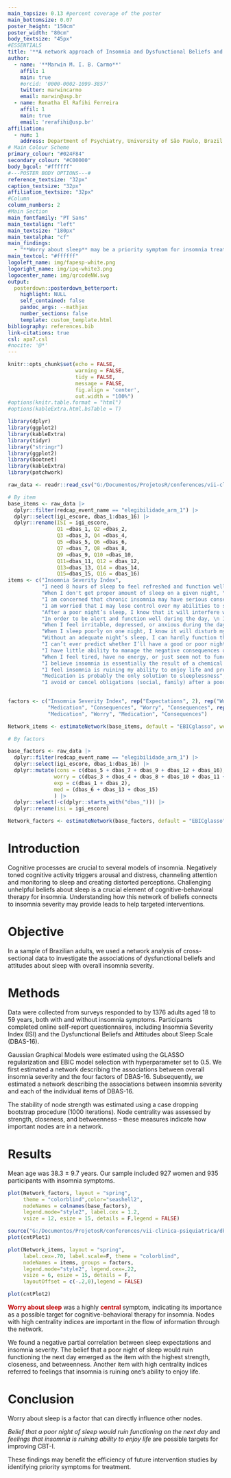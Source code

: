 ```yaml
---
main_topsize: 0.13 #percent coverage of the poster
main_bottomsize: 0.07
poster_height: "150cm"
poster_width: "80cm"
body_textsize: "45px"
#ESSENTIALS
title: '**A network approach of Insomnia and Dysfunctional Beliefs and Attitudes About Sleep**'
author:
  - name: '**Marwin M. I. B. Carmo**'
    affil: 1
    main: true
    #orcid: '0000-0002-1099-3857'
    twitter: marwincarmo 
    email: marwin@usp.br
  - name: Renatha El Rafihi Ferreira
    affil: 1
    main: true
    email: 'rerafihi@usp.br'
affiliation:
  - num: 1
    address: Department of Psychiatry, University of São Paulo, Brazil
# Main Colour Scheme
primary_colour: "#024F84"
secondary_colour: "#C00000"
body_bgcol: "#ffffff"
#---POSTER BODY OPTIONS---#
reference_textsize: "32px"
caption_textsize: "32px"
affiliation_textsize: "32px"
#Column
column_numbers: 2
#Main Section
main_fontfamily: "PT Sans"
main_textalign: "left"
main_textsize: "180px"
main_textalpha: "cf"
main_findings:
  - "**Worry about sleep** may be a priority symptom for insomnia treatment."
main_textcol: "#ffffff"
logoleft_name: img/fapesp-white.png
logoright_name: img/ipq-white3.png
logocenter_name: img/qrcodeNW.svg
output: 
  posterdown::posterdown_betterport:
    highlight: NULL
    self_contained: false
    pandoc_args: --mathjax
    number_sections: false
    template: custom_template.html
bibliography: references.bib
link-citations: true
csl: apa7.csl
#nocite: '@*'
---
```


```r
knitr::opts_chunk$set(echo = FALSE,
                      warning = FALSE,
                      tidy = FALSE,
                      message = FALSE,
                      fig.align = 'center',
                      out.width = "100%")
#options(knitr.table.format = "html") 
#options(kableExtra.html.bsTable = T)
```

```r
library(dplyr)
library(ggplot2)
library(kableExtra)
library(tidyr)
library("stringr")
library(ggplot2)
library(bootnet)
library(kableExtra)
library(patchwork)
```

```r
raw_data <- readr::read_csv("G:/Documentos/ProjetosR/conferences/vii-clinica-psiquiatrica/dbas_network/data_dbas.csv")

# By item
base_items <- raw_data |> 
  dplyr::filter(redcap_event_name == "elegibilidade_arm_1") |> 
  dplyr::select(igi_escore, dbas_1:dbas_16) |> 
  dplyr::rename(ISI = igi_escore,
                Q1 =dbas_1, Q2 =dbas_2,
                Q3 =dbas_3, Q4 =dbas_4,
                Q5 =dbas_5, Q6 =dbas_6,
                Q7 =dbas_7, Q8 =dbas_8,
                Q9 =dbas_9, Q10 =dbas_10, 
                Q11=dbas_11, Q12 = dbas_12,
                Q13=dbas_13, Q14 = dbas_14,
                Q15=dbas_15, Q16 = dbas_16)
items <- c("Insomnia Severity Index",
           "I need 8 hours of sleep to feel refreshed and function well during the day",
           "When I don't get proper amount of sleep on a given night, \n I need to catch up on the next day by napping or on the next night by sleeping longer",
           "I am concerned that chronic insomnia may have serious consequences on my physical health",
           "I am worried that I may lose control over my abilities to sleep",
           "After a poor night’s sleep, I know that it will interfere with \n my daily activities on the next day",
           "In order to be alert and function well during the day, \n I believe I would be better off taking a sleeping pill rather than having a poor night’s sleep",
           "When I feel irritable, depressed, or anxious during the day,\n it is mostly because I did not sleep well the night before",
           "When I sleep poorly on one night, I know it will disturb my sleep schedule for the whole week",
           "Without an adequate night’s sleep, I can hardly function the next day",
           "I can’t ever predict whether I’ll have a good or poor night’s sleep",
           "I have little ability to manage the negative consequences of disturbed sleep",
           "When I feel tired, have no energy, or just seem not to function well during the day,\n it is generally because I did not sleep well the night before",
           "I believe insomnia is essentially the result of a chemical imbalance",
           "I feel insomnia is ruining my ability to enjoy life and prevents me from doing what I want",
           "Medication is probably the only solution to sleeplessness",
           "I avoid or cancel obligations (social, family) after a poor night’s sleep")
           

factors <- c("Insomnia Severity Index", rep("Expectations", 2), rep("Worry", 2), "Consequences",
             "Medication", "Consequences", "Worry", "Consequences", rep("Worry", 2), "Consequences",
             "Medication", "Worry", "Medication", "Consequences")

Network_items <- estimateNetwork(base_items, default = "EBICglasso", weighted = TRUE)

# By factors

base_factors <- raw_data |> 
  dplyr::filter(redcap_event_name == "elegibilidade_arm_1") |> 
  dplyr::select(igi_escore, dbas_1:dbas_16) |> 
  dplyr::mutate(cons = c(dbas_5 + dbas_7 + dbas_9 + dbas_12 + dbas_16),
               worry = c(dbas_3 + dbas_4 + dbas_8 + dbas_10 + dbas_11 + dbas_14),
               exp = c(dbas_1 + dbas_2),
               med = (dbas_6 + dbas_13 + dbas_15)
               ) |> 
  dplyr::select(-c(dplyr::starts_with("dbas_"))) |> 
  dplyr::rename(isi = igi_escore)

Network_factors <- estimateNetwork(base_factors, default = "EBICglasso", weighted = TRUE)

```


# Introduction

Cognitive processes are crucial to several models of insomnia. Negatively toned cognitive activity triggers arousal and distress, channeling attention and monitoring to sleep and creating distorted perceptions. Challenging unhelpful beliefs about sleep is a crucial element of cognitive-behavioral therapy for insomnia. Understanding how this network of beliefs connects to insomnia severity may provide leads to help targeted interventions. 


# Objective

In a sample of Brazilian adults, we used a network analysis of cross-sectional data to investigate the associations of dysfunctional beliefs and attitudes about sleep with overall insomnia severity. 

# Methods

Data were collected from surveys responded to by 1376 adults aged 18 to 59 years, both with and without insomnia symptoms. Participants completed online self-report questionnaires, including Insomnia Severity Index (ISI) and the Dysfunctional Beliefs and Attitudes about Sleep Scale (DBAS-16).

Gaussian Graphical Models were estimated using the GLASSO regularization and EBIC model selection with hyperparameter set to 0.5. We first estimated a network describing the associations between overall insomnia severity and the four factors of DBAS-16. Subsequently, we estimated a network describing the associations between insomnia severity and each of the individual items of DBAS-16.

The stability of node strength was estimated using a case dropping bootstrap procedure (1000 iterations). Node centrality was assessed by strength, closeness, and betweenness – these measures indicate how important nodes are in a network. 

# Results

Mean age was 38.3 $\pm$ 9.7 years. Our sample included 927 women and 935 participants with insomnia symptoms.

```r
plot(Network_factors, layout = "spring",
     theme = "colorblind",color="seashell2",
     nodeNames = colnames(base_factors), 
     legend.mode="style2", label.cex = 1.2,
     vsize = 12, esize = 15, details = F,legend = FALSE)

```

```r
source("G:/Documentos/ProjetosR/conferences/vii-clinica-psiquiatrica/dbas_network/centrality_plots.R")
plot(cntPlot1)
```


```r
plot(Network_items, layout = "spring",
     label.cex=.70, label.scale=F, theme = "colorblind",
     nodeNames = items, groups = factors,
     legend.mode="style2", legend.cex=.22,
     vsize = 6, esize = 15, details = F, 
     layoutOffset = c(-.2,0),legend = FALSE)
```
```r

plot(cntPlot2)
```

<b><span style="color: #C00000;">Worry about sleep</b></span> was a highly <b><span style="color: #C00000;">central</b></span> symptom, indicating its importance as a possible target for cognitive-behavioral therapy for insomnia. Nodes with high centrality indices are important in the flow of information through the network. 

We found a negative partial correlation between sleep expectations and insomnia severity. The belief that a poor night of sleep would ruin functioning the next day emerged as the item with the highest strength, closeness, and betweenness. Another item with high centrality indices referred to feelings that insomnia is ruining one’s ability to enjoy life. 

# Conclusion

Worry about sleep is a factor that can directly influence other nodes.

*Belief that a poor night of sleep would ruin functioning on the next day* and *feelings that insomnia is ruining ability to enjoy life* are possible targets for improving CBT-I.

These findings may benefit the efficiency of future intervention studies by identifying priority symptoms for treatment.
